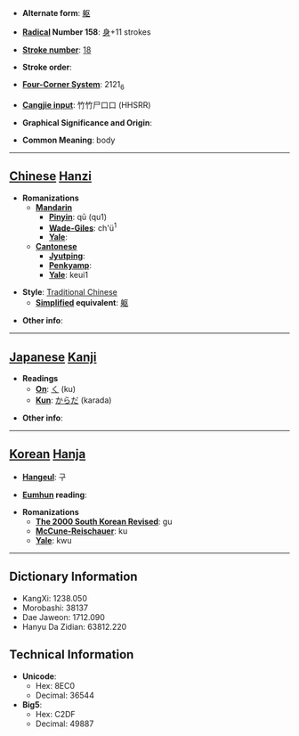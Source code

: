 * '''Alternate form''': [[躯]]

* '''[[Wiktionary:Chinese radical index| Radical]] Number 158''': [[Wiktionary:Chinese radical index 身|身]]+11 strokes

* '''[[Wiktionary:Chinese total strokes index|Stroke number]]''': [[Wiktionary:Chinese total strokes index 18|18]]

* '''Stroke order''': 

* '''[[Wiktionary:Chinese four corner index|Four-Corner System]]''': 2121<sub>6</sub>

* '''[[Wiktionary:Chinese Cangjie index|Cangjie input]]''': 竹竹尸口口 (HHSRR)

* '''Graphical Significance and Origin''': 

* '''Common Meaning''': body

----

== [[Chinese]] [[Hanzi]] ==

* '''Romanizations'''
** '''[[Mandarin]]'''
*** '''[[Pinyin]]''': qū (qu1)
*** '''[[Wade-Giles]]''': ch'ü<sup>1</sup>
*** '''[[Yale]]''': 
** '''[[Cantonese]]'''
*** '''[[Jyutping]]''':
*** '''[[Penkyamp]]''': 
*** '''[[Yale]]''': keui1

* '''Style''': [[Traditional Chinese]] 
** '''[[Simplified Chinese|Simplified]] equivalent''': [[躯]]

* '''Other info''': 

----

== [[Japanese]] [[Kanji]] ==

* '''Readings'''
** '''[[On]]''': [[く]] (ku)
** '''[[Kun]]''': [[からだ]] (karada)

* '''Other info''':  

----

== [[Korean]] [[Hanja]] ==

* '''[[Hangeul]]''': 구

* '''[[Eumhun]] reading''': 

* '''Romanizations'''
** '''[[The 2000 South Korean Revised Romanization|The 2000 South Korean Revised]]''': gu
** '''[[McCune-Reischauer]]''': ku
** '''[[Yale]]''': kwu

----

== Dictionary Information ==

* KangXi: 1238.050
* Morobashi: 38137
* Dae Jaweon: 1712.090
* Hanyu Da Zidian: 63812.220

== Technical Information ==

* '''Unicode''':
** Hex: 8EC0
** Decimal: 36544
* '''Big5''':
** Hex: C2DF
** Decimal: 49887